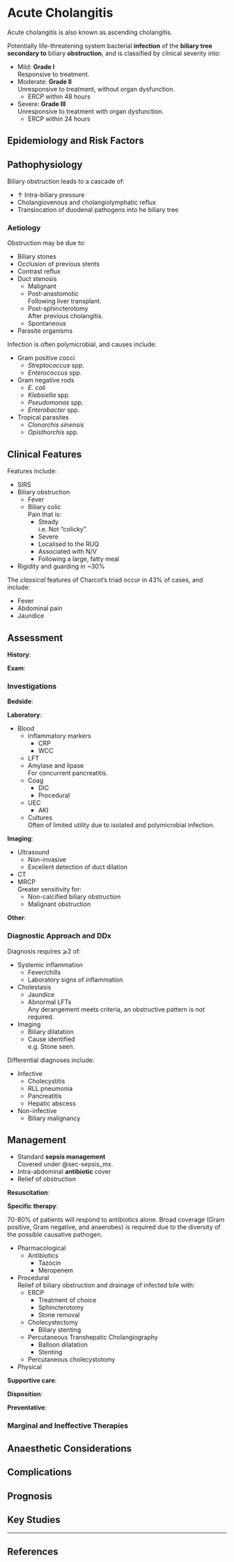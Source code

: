 # Acute Cholangitis

:::info
Acute cholangitis is also known as ascending cholangitis.
:::

Potentially life-threatening system bacterial **infection** of the **biliary tree secondary to** biliary **obstruction**, and is classified by clinical severity into:

* Mild: **Grade I**\
Responsive to treatment.
* Moderate: **Grade II**\
Unresponsive to treatment, without organ dysfunction.
	* ERCP within 48 hours
* Severe: **Grade III**\
Unresponsive to treatment with organ dysfunction.
	* ERCP within 24 hours


## Epidemiology and Risk Factors

## Pathophysiology

Biliary obstruction leads to a cascade of:

* ↑ Intra-biliary pressure
* Cholangiovenous and cholangiolymphatic reflux
* Translocation of duodenal pathogens into he biliary tree



### Aetiology

Obstruction may be due to:

* Biliary stones
* Occlusion of previous stents
* Contrast reflux
* Duct stenosis
	* Malignant
	* Post-anastomotic\
	Following liver transplant.
	* Post-sphincterotomy\
	After previous cholangitis.
	* Spontaneous
* Parasite organisms


Infection is often polymicrobial, and causes include:

* Gram positive cocci
	* *Streptococcus* spp.
	* *Enterococcus* spp.
* Gram negative rods
	* *E. coli*
	* *Klebsiella* spp.
	* *Pseudomonas* spp.
	* *Enterobacter* spp.


* Tropical parasites
	* *Clonorchis sinensis*
	* *Opisthorchis* spp.

## Clinical Features

Features include:

* SIRS
* Biliary obstruction
	* Fever
	* Biliary colic\
	Pain that is:
		* Steady\
		i.e. Not "colicky".
		* Severe
		* Localised to the RUQ
		* Associated with N/V
		* Following a large, fatty meal
* Rigidity and guarding in ~30%

:::column-margin
The *classical* features of Charcot's triad occur in 43% of cases, and include:

* Fever
* Abdominal pain
* Jaundice
:::

## Assessment

**History**:

**Exam**:

### Investigations

**Bedside**:

**Laboratory**:

* Blood
	* Inflammatory markers
		* CRP
		* WCC
	* LFT
	* Amylase and lipase\
	For concurrent pancreatitis.
	* Coag
		* DIC
		* Procedural
	* UEC
		* AKI
	* Cultures\
	Often of limited utility due to isolated and polymicrobial infection.


**Imaging**:

* Ultrasound
	* Non-invasive
	* Excellent detection of duct dilation
* CT
* MRCP\
Greater sensitivity for:
	* Non-calcified biliary obstruction
	* Malignant obstruction

**Other**:

### Diagnostic Approach and DDx

Diagnosis requires ⩾2 of:

* Systemic inflammation
	* Fever/chills
	* Laboratory signs of inflammation
* Cholestasis
	* Jaundice
	* Abnormal LFTs\
	Any derangement meets criteria, an obstructive pattern is not required.
* Imaging
	* Biliary dilatation
	* Cause identified\
	e.g. Stone seen.


Differential diagnoses include:

* Infective
	* Cholecystitis
	* RLL pneumonia
	* Pancreatitis
	* Hepatic abscess
* Non-infective
	* Biliary malignancy


## Management

:::priority
* Standard **sepsis management**\
Covered under @sec-sepsis_mx.
* Intra-abdominal **antibiotic** cover
* Relief of obstruction
:::

**Resuscitation**:

**Specific therapy**:

:::column-margin
70-80% of patients will respond to antibiotics alone. Broad coverage (Gram positive, Gram negative, and anaerobes) is required due to the diversity of the possible causative pathogen.
:::

* Pharmacological
	* Antibiotics\
		* Tazocin
		* Meropenem
* Procedural\
Relief of biliary obstruction and drainage of infected bile with:
	* ERCP
		* Treatment of choice
		 * Sphincterotomy
		 * Stone removal
	* Cholecystectomy
		* Biliary stenting
	* Percutaneous Transhepatic Cholangiography
		* Balloon dilatation
		* Stenting
	* Percutaneous cholecystotomy

* Physical

**Supportive care**:

**Disposition**:

**Preventative**:


### Marginal and Ineffective Therapies

## Anaesthetic Considerations

## Complications

## Prognosis

## Key Studies


---

## References